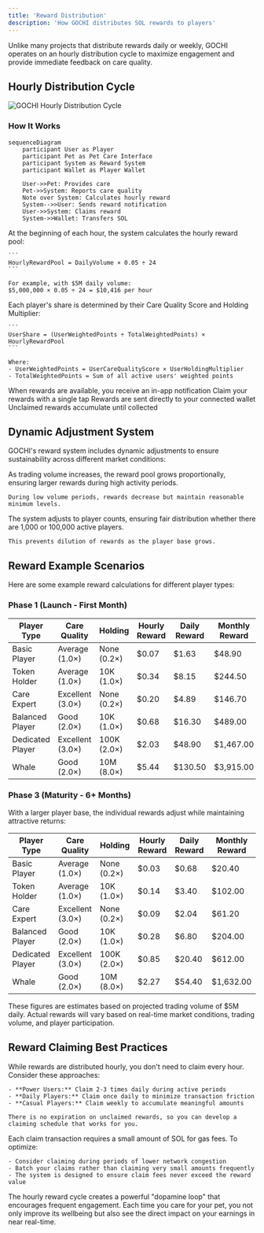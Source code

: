 ```yaml
---
title: 'Reward Distribution'
description: 'How GOCHI distributes SOL rewards to players'
---
```


Unlike many projects that distribute rewards daily or weekly, GOCHI operates on an hourly distribution cycle to maximize engagement and provide immediate feedback on care quality.

## Hourly Distribution Cycle

<Frame>
  <img src="/images/hourly-distribution.png" alt="GOCHI Hourly Distribution Cycle" />
</Frame>

### How It Works

```mermaid
sequenceDiagram
    participant User as Player
    participant Pet as Pet Care Interface
    participant System as Reward System
    participant Wallet as Player Wallet
    
    User->>Pet: Provides care
    Pet->>System: Reports care quality
    Note over System: Calculates hourly reward
    System-->>User: Sends reward notification
    User->>System: Claims reward
    System->>Wallet: Transfers SOL
```

<Steps>
  <Step title="Reward Pool Calculation">
    At the beginning of each hour, the system calculates the hourly reward pool:
    
    ```
    HourlyRewardPool = DailyVolume × 0.05 ÷ 24
    ```
    
    For example, with $5M daily volume:
    $5,000,000 × 0.05 ÷ 24 = $10,416 per hour
  </Step>
  
  <Step title="Individual Share Calculation">
    Each player's share is determined by their Care Quality Score and Holding Multiplier:
    
    ```
    UserShare = (UserWeightedPoints ÷ TotalWeightedPoints) × HourlyRewardPool
    ```
    
    Where:
    - UserWeightedPoints = UserCareQualityScore × UserHoldingMultiplier
    - TotalWeightedPoints = Sum of all active users' weighted points
  </Step>
  
  <Step title="Notification">
    When rewards are available, you receive an in-app notification
  </Step>
  
  <Step title="Claiming Process">
    Claim your rewards with a single tap
    Rewards are sent directly to your connected wallet
    Unclaimed rewards accumulate until collected
  </Step>
</Steps>

## Dynamic Adjustment System

GOCHI's reward system includes dynamic adjustments to ensure sustainability across different market conditions:

<CardGroup cols={2}>
  <Card title="Volume-Based Scaling" icon="chart-line">
    As trading volume increases, the reward pool grows proportionally, ensuring larger rewards during high activity periods.
    
    During low volume periods, rewards decrease but maintain reasonable minimum levels.
  </Card>
  
  <Card title="Player Participation Adjustment" icon="users">
    The system adjusts to player counts, ensuring fair distribution whether there are 1,000 or 100,000 active players.
    
    This prevents dilution of rewards as the player base grows.
  </Card>
</CardGroup>

## Reward Example Scenarios

Here are some example reward calculations for different player types:

### Phase 1 (Launch - First Month)

| Player Type | Care Quality | Holding | Hourly Reward | Daily Reward | Monthly Reward |
|-------------|--------------|---------|--------------|--------------|----------------|
| Basic Player | Average (1.0×) | None (0.2×) | $0.07 | $1.63 | $48.90 |
| Token Holder | Average (1.0×) | 10K (1.0×) | $0.34 | $8.15 | $244.50 |
| Care Expert | Excellent (3.0×) | None (0.2×) | $0.20 | $4.89 | $146.70 |
| Balanced Player | Good (2.0×) | 10K (1.0×) | $0.68 | $16.30 | $489.00 |
| Dedicated Player | Excellent (3.0×) | 100K (2.0×) | $2.03 | $48.90 | $1,467.00 |
| Whale | Good (2.0×) | 10M (8.0×) | $5.44 | $130.50 | $3,915.00 |

### Phase 3 (Maturity - 6+ Months)

With a larger player base, the individual rewards adjust while maintaining attractive returns:

| Player Type | Care Quality | Holding | Hourly Reward | Daily Reward | Monthly Reward |
|-------------|--------------|---------|--------------|--------------|----------------|
| Basic Player | Average (1.0×) | None (0.2×) | $0.03 | $0.68 | $20.40 |
| Token Holder | Average (1.0×) | 10K (1.0×) | $0.14 | $3.40 | $102.00 |
| Care Expert | Excellent (3.0×) | None (0.2×) | $0.09 | $2.04 | $61.20 |
| Balanced Player | Good (2.0×) | 10K (1.0×) | $0.28 | $6.80 | $204.00 |
| Dedicated Player | Excellent (3.0×) | 100K (2.0×) | $0.85 | $20.40 | $612.00 |
| Whale | Good (2.0×) | 10M (8.0×) | $2.27 | $54.40 | $1,632.00 |

<Warning>
These figures are estimates based on projected trading volume of $5M daily. Actual rewards will vary based on real-time market conditions, trading volume, and player participation.
</Warning>

## Reward Claiming Best Practices

<AccordionGroup>
  <Accordion title="Optimal Claiming Frequency">
    While rewards are distributed hourly, you don't need to claim every hour. Consider these approaches:
    
    - **Power Users:** Claim 2-3 times daily during active periods
    - **Daily Players:** Claim once daily to minimize transaction friction
    - **Casual Players:** Claim weekly to accumulate meaningful amounts
    
    There is no expiration on unclaimed rewards, so you can develop a claiming schedule that works for you.
  </Accordion>
  
  <Accordion title="Gas Optimization">
    Each claim transaction requires a small amount of SOL for gas fees. To optimize:
    
    - Consider claiming during periods of lower network congestion
    - Batch your claims rather than claiming very small amounts frequently
    - The system is designed to ensure claim fees never exceed the reward value
  </Accordion>
</AccordionGroup>

<Tip>
The hourly reward cycle creates a powerful "dopamine loop" that encourages frequent engagement. Each time you care for your pet, you not only improve its wellbeing but also see the direct impact on your earnings in near real-time.
</Tip>